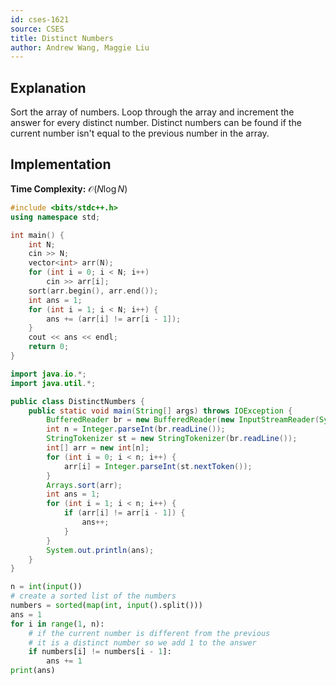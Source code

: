 ```yaml
---
id: cses-1621
source: CSES
title: Distinct Numbers
author: Andrew Wang, Maggie Liu
---
```


## Explanation

Sort the array of numbers. Loop through the array and increment the answer for
every distinct number. Distinct numbers can be found if the current number isn't
equal to the previous number in the array.

## Implementation

**Time Complexity:** $\mathcal{O}(N\log{N})$

<LanguageSection>

<CPPSection>

```cpp
#include <bits/stdc++.h>
using namespace std;

int main() {
	int N;
	cin >> N;
	vector<int> arr(N);
	for (int i = 0; i < N; i++)
		cin >> arr[i];
	sort(arr.begin(), arr.end());
	int ans = 1;
	for (int i = 1; i < N; i++) {
		ans += (arr[i] != arr[i - 1]);
	}
	cout << ans << endl;
	return 0;
}
```

</CPPSection>

<JavaSection>

```java
import java.io.*;
import java.util.*;

public class DistinctNumbers {
	public static void main(String[] args) throws IOException {
		BufferedReader br = new BufferedReader(new InputStreamReader(System.in));
		int n = Integer.parseInt(br.readLine());
		StringTokenizer st = new StringTokenizer(br.readLine());
		int[] arr = new int[n];
		for (int i = 0; i < n; i++) {
			arr[i] = Integer.parseInt(st.nextToken());
		}
		Arrays.sort(arr);
		int ans = 1;
		for (int i = 1; i < n; i++) {
			if (arr[i] != arr[i - 1]) {
				ans++;
			}
		}
		System.out.println(ans);
	}
}
```

</JavaSection>

<PySection>

```py
n = int(input())
# create a sorted list of the numbers
numbers = sorted(map(int, input().split()))
ans = 1
for i in range(1, n):
	# if the current number is different from the previous
	# it is a distinct number so we add 1 to the answer
	if numbers[i] != numbers[i - 1]:
		ans += 1
print(ans)
```

</PySection>

</LanguageSection>

